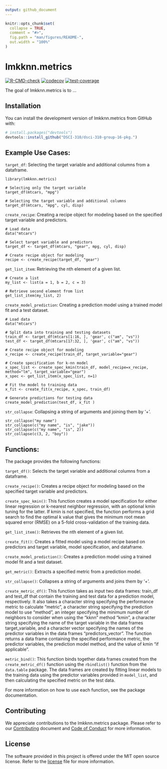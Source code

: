 ```yaml
---
output: github_document
---
```


<!-- README.md is generated from README.Rmd. Please edit that file -->


```r
knitr::opts_chunk$set(
  collapse = TRUE,
  comment = "#>",
  fig.path = "man/figures/README-",
  out.width = "100%"
)
```

# lmkknn.metrics

<!-- badges: start -->
[![R-CMD-check](https://github.com/DSCI-310/dsci-310-group-16-pkg/actions/workflows/R-CMD-check.yaml/badge.svg)](https://github.com/DSCI-310/dsci-310-group-16-pkg/actions/workflows/R-CMD-check.yaml/badge.svg)
[![codecov](https://codecov.io/gh/DSCI-310/dsci-310-group-16-pkg/branch/master/graph/badge.svg?token=qCuceyp6lY)](https://codecov.io/gh/DSCI-310/dsci-310-group-16-pkg/branch/master/graph/badge.svg?token=qCuceyp6lY)
[![test-coverage](https://github.com/DSCI-310/dsci-310-group-16-pkg/actions/workflows/test-coverage.yaml/badge.svg)](https://github.com/DSCI-310/dsci-310-group-16-pkg/actions/workflows/test-coverage.yaml/badge.svg)

<!-- badges: end -->

The goal of lmkknn.metrics is to ...

## Installation

You can install the development version of lmkknn.metrics from GitHub with:

``` r
# install.packages("devtools")
devtools::install_github("DSCI-310/dsci-310-group-16-pkg.")
```

## Example Use Cases:

`target_df`: Selecting the target variable and additional columns from a dataframe.
```
library(lmkknn.metrics)

# Selecting only the target variable
target_df(mtcars, "mpg")

# Selecting the target variable and additional columns
target_df(mtcars, "mpg", cyl, disp)
```

`create_recipe`: Creating a recipe object for modeling based on the specified target variable and predictors.
```
# Load data
data("mtcars")

# Select target variable and predictors
target_df <- target_df(mtcars, "gear", mpg, cyl, disp)

# Create recipe object for modeling
recipe <- create_recipe(target_df, "gear")

```

`get_list_item`: Retrieving the nth element of a given list.
```
# Create a list
my_list <- list(a = 1, b = 2, c = 3)

# Retrieve second element from list
get_list_item(my_list, 2)

```

`create_model_prediction`: Creating a prediction model using a trained model fit and a test dataset.
```
# Load data
data("mtcars")

# Split data into training and testing datasets
train_df <- target_df(mtcars[1:16, ], 'gear', c("am", "vs"))
test_df <- target_df(mtcars[17:32, ], 'gear', c("am", "vs"))

# Create recipe object for modeling
x_recipe <- create_recipe(train_df, target_variable="gear")

# Create specification for k-nn model
x_spec_list <- create_spec_kmin(train_df, model_recipe=x_recipe, method="lm", target_variable="gear")
x_spec <- get_list_item(x_spec_list, n=1)

# Fit the model to training data
x_fit <- create_fit(x_recipe, x_spec, train_df)

# Generate predictions for testing data
create_model_prediction(test_df, x_fit )

```
`str_collapse`: Collapsing a string of arguments and joining them by '+'.
```
str_collapse("my name")
str_collapse(c("my name", "is", "jake"))
str_collapse(c("my name", "is", 2))
str_collapse(c(3, 2, "boy"))

```

## Functions:

The package provides the following functions:

`target_df()`: Selects the target variable and additional columns from a dataframe.

`create_recipe()`: Creates a recipe object for modeling based on the specified target variable and predictors.

`create_spec_kmin()`: This function creates a model specification for either linear regression or k-nearest neighbor regression, with an optional kmin tuning for the latter. If kmin is not specified, the function performs a grid search to find the optimal k value that gives the minimum root mean squared error (RMSE) on a 5-fold cross-validation of the training data.

`get_list_item()`: Retrieves the nth element of a given list.

`create_fit()`: Creates a fitted model using a model recipe based on predictors and target variable, model specification, and dataframe.

`create_model_prediction()`: Creates a prediction model using a trained model fit and a test dataset.

`get_metric()`: Extracts a specified metric from a prediction model.

`str_collapse()`: Collapses a string of arguments and joins them by '+'.

`create_metric_df()`: This function takes as input two data frames: train_df and test_df that contain the training and test data for a prediction model, respectively. It also takes a character string specifying the performance metric to calculate "metric", a character string specifying the prediction model to use "method", an integer specifying the minimum number of neighbors to consider when using the "kknn" method "kmin", a character string specifying the name of the target variable in the data frames target_variable, and a character vector specifying the names of the predictor variables in the data frames "predictors_vector". The function returns a data frame containing the specified performance metric, the predictor variables, the prediction model method, and the value of kmin "if applicable".

`metric_bind()`: This function binds together data frames created from the `create_metric_df()` function using the `rbindlist()` function from the `data.table` package. The data frames are created by fitting linear models to the training data using the predictor variables provided in `model_list`, and then calculating the specified metric on the test data.

For more information on how to use each function, see the package documentation.


## Contributing
We appreciate contributions to the lmkknn.metrics package. Please refer to our [Contributing](https://github.com/DSCI-310/dsci-310-group-16-pkg/blob/master/CONTRIBUTING.md) document and [Code of Conduct](https://github.com/DSCI-310/dsci-310-group-16-pkg/blob/master/CODE_OF_CONDUCT.md) for more information.

## License
The software provided in this project is offered under the MIT open source license. Refer to the [license](https://github.com/DSCI-310/dsci-310-group-16-pkg/blob/master/LICENSE.md) file for more information.
